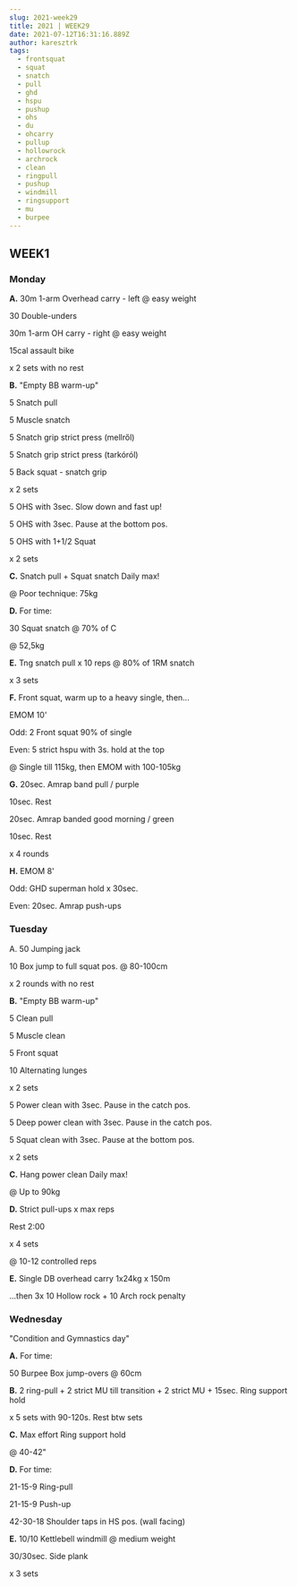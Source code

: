 ```yaml
---
slug: 2021-week29
title: 2021 | WEEK29
date: 2021-07-12T16:31:16.889Z
author: karesztrk
tags:
  - frontsquat
  - squat
  - snatch
  - pull
  - ghd
  - hspu
  - pushup
  - ohs
  - du
  - ohcarry
  - pullup
  - hollowrock
  - archrock
  - clean
  - ringpull
  - pushup
  - windmill
  - ringsupport
  - mu
  - burpee
---
```

## WEEK1

### Monday

**A.** 30m 1-arm Overhead carry - left @ easy weight

30 Double-unders

30m 1-arm OH carry - right @ easy weight

15cal assault bike

x 2 sets with no rest

**B.** "Empty BB warm-up"

5 Snatch pull

5 Muscle snatch

5 Snatch grip strict press (mellről)

5 Snatch grip strict press (tarkóról)

5 Back squat - snatch grip

x 2 sets

5 OHS with 3sec. Slow down and fast up!

5 OHS with 3sec. Pause at the bottom pos.

5 OHS with 1+1/2 Squat

x 2 sets

**C.** Snatch pull + Squat snatch Daily max!

@ Poor technique: 75kg

**D.** For time:

30 Squat snatch @ 70% of C

@ 52,5kg

**E.** Tng snatch pull x 10 reps @ 80% of 1RM snatch

x 3 sets

**F.** Front squat, warm up to a heavy single, then...

EMOM 10'

Odd: 2 Front squat 90% of single

Even: 5 strict hspu with 3s. hold at the top

@ Single till 115kg, then EMOM with 100-105kg

**G.** 20sec. Amrap band pull / purple

10sec. Rest

20sec. Amrap banded good morning / green

10sec. Rest

x 4 rounds

**H.** EMOM 8'

Odd: GHD superman hold x 30sec.

Even: 20sec. Amrap push-ups

### Tuesday

A. 50 Jumping jack

10 Box jump to full squat pos. @ 80-100cm

x 2 rounds with no rest

**B.** "Empty BB warm-up"

5 Clean pull

5 Muscle clean

5 Front squat

10 Alternating lunges

x 2 sets

5 Power clean with 3sec. Pause in the catch pos.

5 Deep power clean with 3sec. Pause in the catch pos.

5 Squat clean with 3sec. Pause at the bottom pos.

x 2 sets

**C.** Hang power clean Daily max!

@ Up to 90kg

**D.** Strict pull-ups x max reps

Rest 2:00

x 4 sets

@ 10-12 controlled reps

**E.** Single DB overhead carry 1x24kg x 150m

...then 3x 10 Hollow rock + 10 Arch rock penalty

### Wednesday

"Condition and Gymnastics day"

**A.** For time:

50 Burpee Box jump-overs @ 60cm

**B.** 2 ring-pull + 2 strict MU till transition + 2 strict MU + 15sec. Ring support hold

x 5 sets with 90-120s. Rest btw sets

**C.** Max effort Ring support hold

@ 40-42"

**D.** For time:

21-15-9 Ring-pull

21-15-9 Push-up

42-30-18 Shoulder taps in HS pos. (wall facing)

**E.** 10/10 Kettlebell windmill @ medium weight

30/30sec. Side plank

x 3 sets